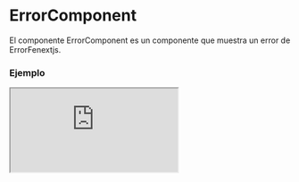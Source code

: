 
# ErrorComponent

El componente ErrorComponent es un componente que muestra un error de ErrorFenextjs.

### Ejemplo

<Iframe src="https://fenextjs-component-storybook.vercel.app/iframe.html?args=&id=error-errorcomponent--index&viewMode=story" />

### Importacion

Para importar el componente ErrorComponent, se puede hacer desde fenextjs o fenextjs-component

```tsx copy
import {
  ErrorComponent,
  ErrorComponentProps,
} from "fenextjs/cjs/component/Error";
```

o

```tsx copy
import {
  ErrorComponent,
  ErrorComponentProps,
} from "fenextjs-component/cjs/Error";
```

### Parametros

| Propiedad |     Tipo      | Requerido | Default | Descripción                                            |
| --------- | :-----------: | :-------: | :-----: | :----------------------------------------------------- |
| error     | ErrorFenextjs |    no     |         | Error del componente.                                  |
| children  |   ReactNode   |    no     |         | Contenido para mostrar si no se usa el parametro error |

### Storybook

Para ver el storybook del componente lo puede hacer con este [link](https://fenextjs-component-storybook.vercel.app/?path=/story/error-errorcomponent--index)

### Usos

- Uso básico del componente ErrorComponent

```tsx copy
<ErrorComponent error={new ErrorFenextjs()}>
  Contenido del ErrorComponent
</ErrorComponent>
```
